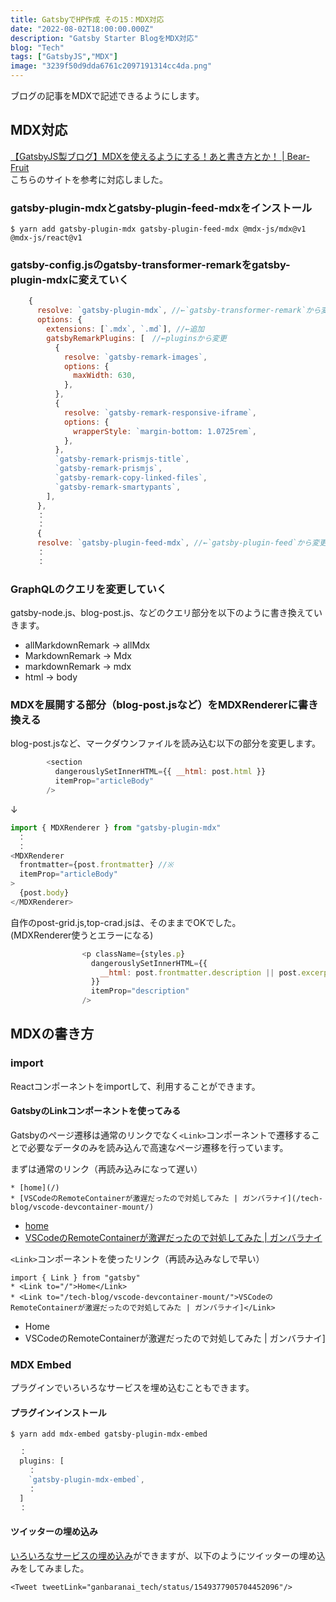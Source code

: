 ```yaml
---
title: GatsbyでHP作成 その15：MDX対応
date: "2022-08-02T18:00:00.000Z"
description: "Gatsby Starter BlogをMDX対応"
blog: "Tech"
tags: ["GatsbyJS","MDX"]
image: "3239f50d9dda6761c2097191314cc4da.png"
---
```


ブログの記事をMDXで記述できるようにします。

## MDX対応

[【GatsbyJS製ブログ】MDXを使えるようにする！あと書き方とか！ | Bear-Fruit](https://bear-fruit.online/how-to-use-mdx/)  
こちらのサイトを参考に対応しました。


### gatsby-plugin-mdxとgatsby-plugin-feed-mdxをインストール
```
$ yarn add gatsby-plugin-mdx gatsby-plugin-feed-mdx @mdx-js/mdx@v1 @mdx-js/react@v1
```

### gatsby-config.jsのgatsby-transformer-remarkをgatsby-plugin-mdxに変えていく

```js{2,4-5,27}:title=gatsby-config.js
    {
      resolve: `gatsby-plugin-mdx`, //←`gatsby-transformer-remark`から変更
      options: {
        extensions: [`.mdx`, `.md`], //←追加
        gatsbyRemarkPlugins: [　//←pluginsから変更
          {
            resolve: `gatsby-remark-images`,
            options: {
              maxWidth: 630,
            },
          },
          {
            resolve: `gatsby-remark-responsive-iframe`,
            options: {
              wrapperStyle: `margin-bottom: 1.0725rem`,
            },
          },
          `gatsby-remark-prismjs-title`,
          `gatsby-remark-prismjs`,
          `gatsby-remark-copy-linked-files`,
          `gatsby-remark-smartypants`,
        ],
      },
      ：
      ：
      {
      resolve: `gatsby-plugin-feed-mdx`, //←`gatsby-plugin-feed`から変更
      ：
      ：
```

### GraphQLのクエリを変更していく

gatsby-node.js、blog-post.js、などのクエリ部分を以下のように書き換えていきます。

* allMarkdownRemark → allMdx
* MarkdownRemark → Mdx
* markdownRemark → mdx
* html → body



### MDXを展開する部分（blog-post.jsなど）をMDXRendererに書き換える

blog-post.jsなど、マークダウンファイルを読み込む以下の部分を変更します。

```js:title=blog-post.js
        <section
          dangerouslySetInnerHTML={{ __html: post.html }}
          itemProp="articleBody"
        />
```
↓
```js:title=blog-post.js
import { MDXRenderer } from "gatsby-plugin-mdx"
　：
　：
<MDXRenderer
  frontmatter={post.frontmatter} //※
  itemProp="articleBody"
>
  {post.body}
</MDXRenderer>
```


自作のpost-grid.js,top-crad.jsは、そのままでOKでした。  
(MDXRenderer使うとエラーになる)
```js:title=post-grid.js
                <p className={styles.p}
                  dangerouslySetInnerHTML={{
                    __html: post.frontmatter.description || post.excerpt,
                  }}
                  itemProp="description"
                />
```

## MDXの書き方

### import

Reactコンポーネントをimportして、利用することができます。

#### GatsbyのLinkコンポーネントを使ってみる

Gatsbyのページ遷移は通常のリンクでなく`<Link>`コンポーネントで遷移することで必要なデータのみを読み込んで高速なページ遷移を行っています。  

まずは通常のリンク（再読み込みになって遅い）
```md:title=index.mdx
* [home](/)  
* [VSCodeのRemoteContainerが激遅だったので対処してみた | ガンバラナイ](/tech-blog/vscode-devcontainer-mount/)
```
* [home](/)  
* [VSCodeのRemoteContainerが激遅だったので対処してみた | ガンバラナイ](/tech-blog/vscode-devcontainer-mount/)

`<Link>`コンポーネントを使ったリンク（再読み込みなしで早い）
```jsx:title=index.mdx
import { Link } from "gatsby"
* <Link to="/">Home</Link>  
* <Link to="/tech-blog/vscode-devcontainer-mount/">VSCodeのRemoteContainerが激遅だったので対処してみた | ガンバラナイ]</Link>
```

* <Link to="/">Home</Link>  
* <Link to="/tech-blog/vscode-devcontainer-mount/">VSCodeのRemoteContainerが激遅だったので対処してみた | ガンバラナイ]</Link>

### MDX Embed

プラグインでいろいろなサービスを埋め込むこともできます。

#### プラグインインストール

```
$ yarn add mdx-embed gatsby-plugin-mdx-embed
``` 

```jsx:title=gatsby-config.js
  ：
  plugins: [
    ：
    `gatsby-plugin-mdx-embed`,
    ：
  ]
  ：
```

#### ツイッターの埋め込み

[いろいろなサービスの埋め込み](https://www.mdx-embed.com/?path=/docs/introduction--page)ができますが、以下のようにツイッターの埋め込みをしてみました。

```jsx:title=index.mdx
<Tweet tweetLink="ganbaranai_tech/status/1549377905704452096"/>
```
<Tweet tweetLink="ganbaranai_tech/status/1549377905704452096"/>


